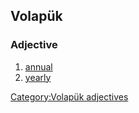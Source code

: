 ==Volapük==

===Adjective===
{{head|vo|adjectives}}

# [[annual]]
# [[yearly]]

[[Category:Volapük adjectives]]